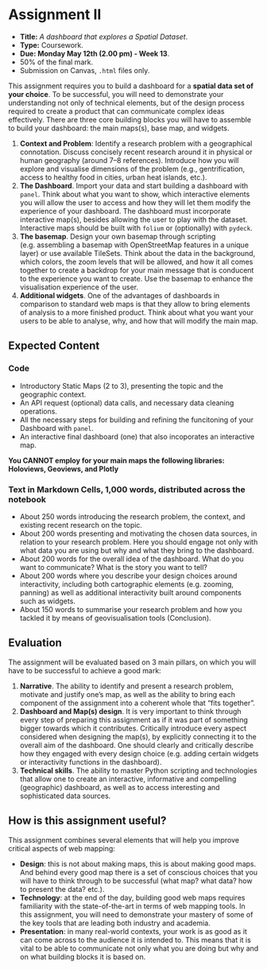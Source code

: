 
# Assignment II {.unnumbered}

-   **Title:** *A dashboard that explores a Spatial Dataset*.
-   **Type:** Coursework.
-   **Due: Monday May 12th (2.00 pm) - Week 13**.
-   50% of the final mark.
-   Submission on Canvas, `.html` files only.

This assignment requires you to build a dashboard for a **spatial data set of your choice**. To be successful, you will need to demonstrate your understanding not only of technical elements, but of the design process required to create a product that can communicate complex ideas effectively. There are three core building blocks you will have to assemble to build your dashboard: the main maps(s), base map, and widgets. 

1. **Context and Problem**: Identify a research problem with a geographical connotation. Discuss concisely recent research around it in physical or human geography (around 7–8 references). Introduce how you will explore and visualise dimensions of the problem (e.g., gentrification, access to healthy food in cities, urban heat islands, etc.).
2.	**The Dashboard**. Import your data and start building a dashboard with `panel`. Think about what you want to show, which interactive elements you will allow the user to access and how they will let them modify the experience of your dashboard. The dashboard must incorporate interactive map(s), besides allowing the user to play with the dataset. Interactive maps should be built with `folium` or (optionally) with `pydeck`. 
3.	**The basemap**. Design your own basemap through scripting (e.g. assembling a basemap with OpenStreetMap features in a unique layer) or use available TileSets. Think about the data in the background, which colors, the zoom levels that will be allowed, and how it all comes together to create a backdrop for your main message that is conducent to the experience you want to create. Use the basemap to enhance the visualisation experience of the user.
4.	**Additional widgets**. One of the advantages of dashboards in comparison to standard web maps is that they allow to bring elements of analysis to a more finished product. Think about what you want your users to be able to analyse, why, and how that will modify the main map.

## Expected Content

### Code

- Introductory Static Maps (2 to 3), presenting the topic and the geographic context.
- An API request (optional) data calls, and necessary data cleaning operations.
- All the necessary steps for building and refining the funcitoning of your Dashboard with `panel`.
- An interactive final dashboard  (one) that also incoporates an interactive map.

**You CANNOT employ for your main maps the following libraries: Holoviews, Geoviews, and Plotly**

### Text in Markdown Cells, 1,000 words, distributed across the notebook

- About 250 words introducing the research problem, the context, and existing recent research on the topic.
- About 200 words presenting and motivating the chosen data sources, in relation to your research problem. Here you should engage not only with what data you are using but why and what they bring to the dashboard. 
- About 200 words for the overall idea of the dashboard. What do you want to communicate? What is the story you want to tell?
- About 200 words where you describe your design choices around interactivity, including both cartographic elements (e.g. zooming, panning) as well as additional interactivity built around components such as widgets.
- About 150 words to summarise your research problem and how you tackled it by means of geovisualisation tools (Conclusion).

## Evaluation
The assignment will be evaluated based on 3 main pillars, on which you will have to be successful to achieve a good mark:

1.  **Narrative**. The ability to identify and present a research problem, motivate and justify one's map, as well as the ability to bring each component of the assignment into a coherent whole that "fits together".
2.  **Dashboard and Map(s) design**.  It is very important to think through every step of preparing this assignment as if it was part of something bigger towards which it contributes.  Critically introduce every aspect considered when designing the map(s), by explicitly connecting it to the overall aim of the dashboard. One should clearly and critically describe how they engaged with every design choice (e.g. adding certain widgets or interactivity functions in the dashboard).
3.   **Technical skills**. The ability to master Python scripting and technologies that allow one to create an interactive, informative and compelling (geographic) dashboard, as well as to access interesting and sophisticated data sources.

## How is this assignment useful?

This assignment combines several elements that will help you improve critical aspects of web mapping:

-   **Design**: this is not about making maps, this is about making good maps. And behind every good map there is a set of conscious choices that you will have to think through to be successful (what map? what data? how to present the data? etc.).
-   **Technology**: at the end of the day, building good web maps requires familiarity with the state-of-the-art in terms of web mapping tools. In this assignment, you will need to demonstrate your mastery of some of the key tools that are leading both industry and academia.
-   **Presentation**: in many real-world contexts, your work is as good as it can come across to the audience it is intended to. This means that it is vital to be able to communicate not only what you are doing but why and on what building blocks it is based on.


